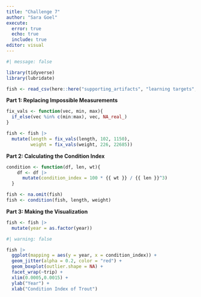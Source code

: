 ```yaml
---
title: "Challenge 7"
author: "Sara Goel"
execute:
  error: true
  echo: true
  include: true
editor: visual
---
```


```r
#| message: false

library(tidyverse)
library(lubridate)
```

```r
fish <- read_csv(here::here("supporting_artifacts", "learning targets", "BlackfootFish.csv"), show_col_types = FALSE)
```

**Part 1: Replacing Impossible Measurements**

```r
fix_vals <- function(vec, min, max){
  if_else(vec %in% c(min:max), vec, NA_real_)
}
```

```r
fish <- fish |> 
  mutate(length = fix_vals(length, 102, 1150),
         weight = fix_vals(weight, 226, 22685))
```

**Part 2: Calculating the Condition Index**

```r
condition <- function(df, len, wt){
    df <- df |> 
      mutate(condition_index = 100 * {{ wt }} / {{ len }}^3)
  }
```

```r
fish <- na.omit(fish)
fish <- condition(fish, length, weight)
```

**Part 3: Making the Visualization**

```r
fish <- fish |> 
  mutate(year = as.factor(year))
```

```r
#| warning: false

fish |> 
  ggplot(mapping = aes(y = year, x = condition_index)) +
  geom_jitter(alpha = 0.2, color = "red") +
  geom_boxplot(outlier.shape = NA) +
  facet_wrap(~trip) +
  xlim(0.0005,0.0015) +
  ylab("Year") +
  xlab("Condition Index of Trout") 
```
